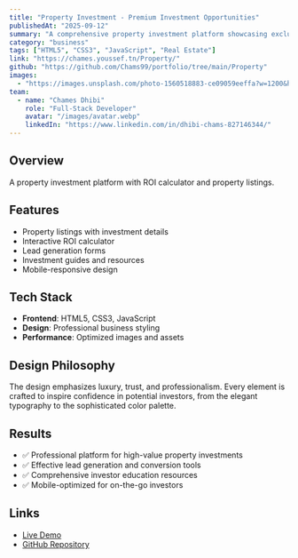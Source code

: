 ```yaml
---
title: "Property Investment - Premium Investment Opportunities"
publishedAt: "2025-09-12"
summary: "A comprehensive property investment platform showcasing exclusive investment opportunities with proven returns of 8-12% annually, featuring lead generation and investment guides."
category: "business"
tags: ["HTML5", "CSS3", "JavaScript", "Real Estate"]
link: "https://chames.youssef.tn/Property/"
github: "https://github.com/Chams99/portfolio/tree/main/Property"
images:
  - "https://images.unsplash.com/photo-1560518883-ce09059eeffa?w=1200&h=800&fit=crop&crop=center"
team:
  - name: "Chames Dhibi"
    role: "Full-Stack Developer"
    avatar: "/images/avatar.webp"
    linkedIn: "https://www.linkedin.com/in/dhibi-chams-827146344/"
---
```


## Overview

A property investment platform with ROI calculator and property listings.

## Features

- Property listings with investment details
- Interactive ROI calculator
- Lead generation forms
- Investment guides and resources
- Mobile-responsive design

## Tech Stack

- **Frontend**: HTML5, CSS3, JavaScript
- **Design**: Professional business styling
- **Performance**: Optimized images and assets

## Design Philosophy

The design emphasizes luxury, trust, and professionalism. Every element is crafted to inspire confidence in potential investors, from the elegant typography to the sophisticated color palette.

## Results

- ✅ Professional platform for high-value property investments
- ✅ Effective lead generation and conversion tools
- ✅ Comprehensive investor education resources
- ✅ Mobile-optimized for on-the-go investors

## Links

- [Live Demo](https://chames.youssef.tn/Property/)
- [GitHub Repository](https://github.com/Chams99/portfolio/tree/main/Property)

